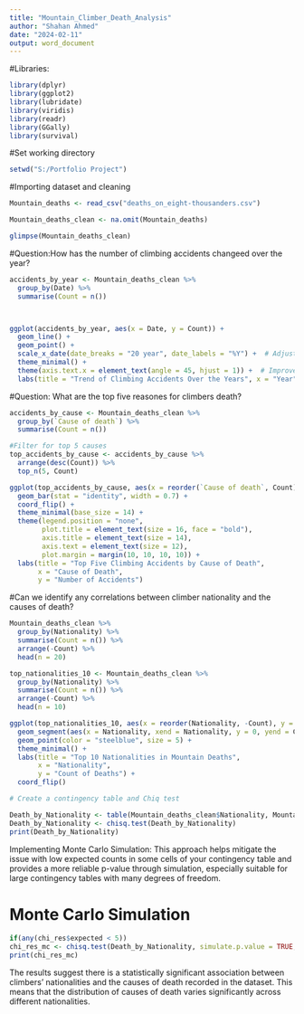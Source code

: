 ---
title: "Mountain_Climber_Death_Analysis"
author: "Shahan Ahmed"
date: "2024-02-11"
output: word_document
---
#Libraries:
```{r}
library(dplyr)
library(ggplot2)
library(lubridate)
library(viridis)
library(readr)
library(GGally)
library(survival)
```
#Set working directory
```{r}
setwd("S:/Portfolio Project")
```

#Importing dataset and cleaning
```{r}
Mountain_deaths <- read_csv("deaths_on_eight-thousanders.csv")

Mountain_deaths_clean <- na.omit(Mountain_deaths)

glimpse(Mountain_deaths_clean)
```


#Question:How has the number of climbing accidents changeed over the year? 

```{r}
accidents_by_year <- Mountain_deaths_clean %>%
  group_by(Date) %>%
  summarise(Count = n())



ggplot(accidents_by_year, aes(x = Date, y = Count)) +
  geom_line() +
  geom_point() +
  scale_x_date(date_breaks = "20 year", date_labels = "%Y") +  # Adjust intervals and labels
  theme_minimal() +
  theme(axis.text.x = element_text(angle = 45, hjust = 1)) +  # Improve readability of x-axis labels
  labs(title = "Trend of Climbing Accidents Over the Years", x = "Year", y = "Number of Accidents")

```

#Question: What are the top five reasones for climbers death? 

```{r}
accidents_by_cause <- Mountain_deaths_clean %>%
  group_by(`Cause of death`) %>%
  summarise(Count = n())

#Filter for top 5 causes
top_accidents_by_cause <- accidents_by_cause %>%
  arrange(desc(Count)) %>%
  top_n(5, Count)

ggplot(top_accidents_by_cause, aes(x = reorder(`Cause of death`, Count), y = Count, fill = `Cause of death`)) +
  geom_bar(stat = "identity", width = 0.7) +
  coord_flip() +
  theme_minimal(base_size = 14) +
  theme(legend.position = "none",
        plot.title = element_text(size = 16, face = "bold"),
        axis.title = element_text(size = 14),
        axis.text = element_text(size = 12),
        plot.margin = margin(10, 10, 10, 10)) +
  labs(title = "Top Five Climbing Accidents by Cause of Death",
       x = "Cause of Death",
       y = "Number of Accidents")

```


#Can we identify any correlations between climber nationality and the causes of death?


```{r}
Mountain_deaths_clean %>%
  group_by(Nationality) %>%
  summarise(Count = n()) %>%
  arrange(-Count) %>%
  head(n = 20)

top_nationalities_10 <- Mountain_deaths_clean %>%
  group_by(Nationality) %>%
  summarise(Count = n()) %>%
  arrange(-Count) %>%
  head(n = 10)

ggplot(top_nationalities_10, aes(x = reorder(Nationality, -Count), y = Count)) +
  geom_segment(aes(x = Nationality, xend = Nationality, y = 0, yend = Count), color = "grey") +
  geom_point(color = "steelblue", size = 5) +
  theme_minimal() +
  labs(title = "Top 10 Nationalities in Mountain Deaths",
       x = "Nationality", 
       y = "Count of Deaths") +
  coord_flip()
```

```{r}
# Create a contingency table and Chiq test

Death_by_Nationality <- table(Mountain_deaths_clean$Nationality, Mountain_deaths_clean$`Cause of death`)
Death_by_Nationality <- chisq.test(Death_by_Nationality)
print(Death_by_Nationality)
```
Implementing Monte Carlo Simulation:
This approach helps mitigate the issue with low expected counts in some cells of your contingency table and provides a more reliable p-value through simulation, especially suitable for large contingency tables with many degrees of freedom.

# Monte Carlo Simulation
```{r}
if(any(chi_res$expected < 5)) 
chi_res_mc <- chisq.test(Death_by_Nationality, simulate.p.value = TRUE, B = 2000)
print(chi_res_mc)
```
The results suggest there is a statistically significant association between climbers' nationalities and the causes of death recorded in the dataset. This means that the distribution of causes of death varies significantly across different nationalities.

```{r}

```


